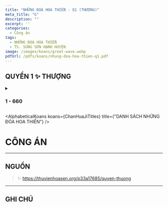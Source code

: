 ```yaml
---
title: "NHỮNG ĐOÁ HOA THIỀN - Q1 (THƯỢNG)"
meta_title: "G"
description: ""
excerpt: ''
categories:
  - Công án
tags:
  - NHỮNG ĐOÁ HOA THIỀN
  - TS. SÙNG SƠN HẠNH HUYỆN
image: /images/koans/great-wave.webp
pdfUrl: /pdfs/koans/nhung-doa-hoa-thien-q1.pdf
---
```



## QUYỂN 1 ✨ THƯỢNG

<details>
    <summary><h3>1 - 660</h3></summary>
    <p>
        <a href="https://thuvienhoasen.org/a17685/quyen-thuong">1 - 660</a>
    </p>
</details>

<AlphabeticalKoans koans={ChanHuaJiTitles} title={"DANH SÁCH NHỮNG ĐÓA HOA THIỀN"} />

# CÔNG ÁN

<hr class="blog-rule" />

## NGUỒN

> ✨ https://thuvienhoasen.org/p33a17685/quyen-thuong

<hr class="blog-rule" />

## GHI CHÚ

[^1]: ⭐️
